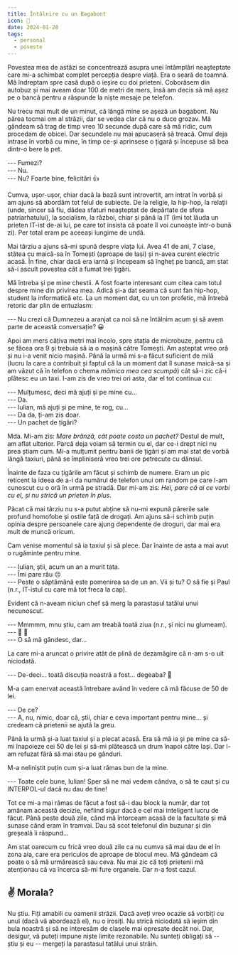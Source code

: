 ```yaml
---
title: Întâlnire cu un Bagabont
icon: 👻
date: 2024-01-28
tags:
  - personal
  - poveste
---
```


Povestea mea de astăzi se concentrează asupra unei întâmplări neașteptate care mi-a schimbat complet percepția despre viață. Era o seară de toamnă. Mă îndreptam spre casă după o ieșire cu doi prieteni. Coborâsem din autobuz și mai aveam doar 100 de metri de mers, însă am decis să mă așez pe o bancă pentru a răspunde la niște mesaje pe telefon.

Nu trecu mai mult de un minut, că lângă mine se așeză un bagabont. Nu părea tocmai om al străzii, dar se vedea clar că nu o duce grozav. Mă gândeam să trag de timp vreo 10 secunde după care să mă ridic, cum procedam de obicei. Dar secundele nu mai apucaseră să treacă. Omul deja intrase în vorbă cu mine, în timp ce-și aprinsese o țigară și începuse să bea dintr-o bere la pet.

--- Fumezi?\
--- Nu.\
--- Nu? Foarte bine, felicitări 👍

Cumva, ușor-ușor, chiar dacă la bază sunt introvertit, am intrat în vorbă și am ajuns să abordăm tot felul de subiecte. De la religie, la hip-hop, la relații (unde, sincer să fiu, dădea sfaturi neașteptat de depărtate de sfera patriarhatului), la socialism, la război, chiar și până la IT (îmi tot lăuda un prieten IT-ist de-ai lui, pe care tot insista că poate îl voi cunoaște într-o bună zi). Per total eram pe aceeași lungime de undă.

Mai târziu a ajuns să-mi spună despre viața lui. Avea 41 de ani, 7 clase, stătea cu maică-sa în Tomești (aproape de Iași) și n-avea curent electric acasă. În fine, chiar dacă era iarnă și începeam să îngheț pe bancă, am stat să-i ascult povestea cât a fumat trei țigări.

Mă întreba și pe mine chestii. A fost foarte interesant cum citea cam totul despre mine din privirea mea. Adică și-a dat seama că sunt fan hip-hop, student la informatică etc. La un moment dat, cu un ton profetic, mă întrebă retoric dar plin de entuziasm:

--- Nu crezi că Dumnezeu a aranjat ca noi să ne întâlnim acum și să avem parte de această conversație? 😀

Apoi am mers câțiva metri mai încolo, spre stația de microbuze, pentru că se făcea ora 9 și trebuia să ia o mașină către Tomești. Am așteptat vreo oră și nu i-a venit nicio mașină. Până la urmă mi s-a făcut suficient de milă (lucru la care a contribuit și faptul că la un moment dat îl sunase maică-sa și am văzut că în telefon o chema _mămica mea cea scumpă_) cât să-i zic că-i plătesc eu un taxi. I-am zis de vreo trei ori asta, dar el tot continua cu:

--- Mulțumesc, deci mă ajuți și pe mine cu...\
--- Da.\
--- Iulian, mă ajuți și pe mine, te rog, cu...\
--- Da da, ți-am zis doar.\
--- Un pachet de țigări?

Mda. Mi-am zis: _Mare brânză, cât poate costa un pachet?_ Destul de mult, am aflat ulterior. Parcă deja voiam să termin cu el, dar ce-i drept nici nu prea știam cum. Mi-a mulțumit pentru banii de țigări și am mai stat de vorbă lângă taxiuri, până se împliniseră vreo trei ore petrecute cu dânsul.

Înainte de faza cu țigările am făcut și schimb de numere. Eram un pic reticent la ideea de a-i da numărul de telefon unui om random pe care l-am cunoscut cu o oră în urmă pe stradă. Dar mi-am zis: _Hei, pare că ai ce vorbi cu el, și nu strică un prieten în plus._

Păcat că mai târziu nu s-a putut abține să nu-mi expună părerile sale profund homofobe și ostile față de drogați. Am ajuns să-i schimb puțin opinia despre persoanele care ajung dependente de droguri, dar mai era mult de muncă oricum.

Cam venise momentul să ia taxiul și să plece. Dar înainte de asta a mai avut o rugăminte pentru mine.

--- Iulian, știi, acum un an a murit tata.\
--- Îmi pare rău ☹️\
--- Peste o săptămână este pomenirea sa de un an. Vii și tu? O să fie și Paul (n.r., IT-istul cu care mă tot freca la cap).

Evident că n-aveam niciun chef să merg la parastasul tatălui unui necunoscut.

--- Mmmmm, mnu știu, cam am treabă toată ziua (n.r., și nici nu glumeam).\
--- 🥺 🥺\
--- O să mă gândesc, dar...

La care mi-a aruncat o privire atât de plină de dezamăgire că n-am s-o uit niciodată.

--- De-deci... toată discuția noastră a fost... degeaba? 🥺

M-a cam enervat această întrebare având în vedere că mă făcuse de 50 de lei.

--- De ce?\
--- A, nu, nimic, doar că, știi, chiar e ceva important pentru mine... și credeam că prietenii se ajută la greu.

Până la urmă și-a luat taxiul și a plecat acasă. Era să mă ia și pe mine ca să-mi înapoieze cei 50 de lei și să-mi plătească un drum înapoi către Iași. Dar l-am refuzat fără să mai stau pe gânduri.

M-a neliniștit puțin cum și-a luat rămas bun de la mine.

--- Toate cele bune, Iulian! Sper să ne mai vedem cândva, o să te caut și cu INTERPOL-ul dacă nu dau de tine!

Tot ce mi-a mai rămas de făcut a fost să-i dau block la număr, dar tot amânam această decizie, nefiind sigur dacă e cel mai inteligent lucru de făcut. Până peste două zile, când mă întorceam acasă de la facultate și mă sunase când eram în tramvai. Dau să scot telefonul din buzunar și din greșeală îi răspund...

Am stat oarecum cu frică vreo două zile ca nu cumva să mai dau de el în zona aia, care era periculos de aproape de blocul meu. Mă gândeam că poate o să mă urmărească sau ceva. Nu mai zic că toți prietenii mă atenționau că va încerca să-mi fure organele. Dar n-a fost cazul.

## ✌️ Morala?

Nu știu. Fiți amabili cu oamenii străzii. Dacă aveți vreo ocazie să vorbiți cu unul (dacă vă abordează el), nu o irosiți. Nu strică niciodată să ieșim din bula noastră și să ne interesăm de clasele mai opresate decât noi. Dar, desigur, vă puteți impune niște limite rezonabile. Nu sunteți obligați să -- știu și eu -- mergeți la parastasul tatălui unui străin.
